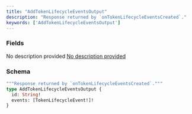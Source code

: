 ```yaml
---
title: "AddTokenLifecycleEventsOutput"
description: "Response returned by `onTokenLifecycleEventsCreated`."
keywords: ['AddTokenLifecycleEventsOutput']
---
```


### Fields

<ResponseField name="id" type="String!" required>
  No description provided
</ResponseField>

<a href="/api-reference/types/tokenlifecycleevent">
  <ResponseField name="events" type="[TokenLifecycleEvent!]!" required>
    No description provided
  </ResponseField>
</a>

### Schema


```graphql 
"""Response returned by `onTokenLifecycleEventsCreated`."""
type AddTokenLifecycleEventsOutput {
  id: String!
  events: [TokenLifecycleEvent!]!
}
```
